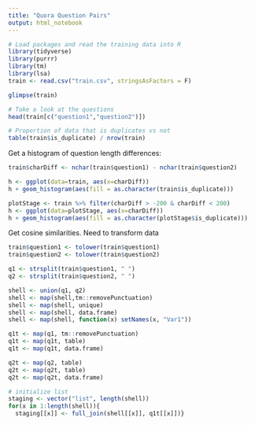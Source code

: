```yaml
---
title: "Quora Question Pairs"
output: html_notebook
---
```


```r
# Load packages and read the training data into R
library(tidyverse)
library(purrr)
library(tm)
library(lsa)
train <- read.csv("train.csv", stringsAsFactors = F)
```

```r
glimpse(train)
```

```r
# Take a look at the questions
head(train[c("question1","question2")])
```

```r
# Proportion of data that is duplicates vs not
table(train$is_duplicate) / nrow(train)
```

Get a histogram of question length differences:
```r
train$charDiff <- nchar(train$question1) - nchar(train$question2)

h <- ggplot(data=train, aes(x=charDiff))
h + geom_histogram(aes(fill = as.character(train$is_duplicate)))
```

```r
plotStage <- train %>% filter(charDiff > -200 & charDiff < 200)
h <- ggplot(data=plotStage, aes(x=charDiff))
h + geom_histogram(aes(fill = as.character(plotStage$is_duplicate)))
```

Get cosine similarities. Need to transform data 

```r
train$question1 <- tolower(train$question1)
train$question2 <- tolower(train$question2)

q1 <- strsplit(train$question1, " ")
q2 <- strsplit(train$question2, " ")
```

```r
shell <- union(q1, q2)
shell <- map(shell,tm::removePunctuation)
shell <- map(shell, unique)
shell <- map(shell, data.frame)
shell <- map(shell, function(x) setNames(x, "Var1"))
```

```r
q1t <- map(q1, tm::removePunctuation)
q1t <- map(q1t, table)
q1t <- map(q1t, data.frame)
```

```r
q2t <- map(q2, table)
q2t <- map(q2t, table)
q2t <- map(q2t, data.frame)
```

```r
# initialize list 
staging <- vector("list", length(shell))
for(x in 1:length(shell)){
  staging[[x]] <- full_join(shell[[x]], q1t[[x]])}
```

